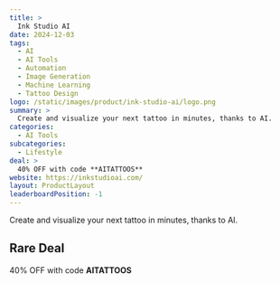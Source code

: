 ```yaml
---
title: >
  Ink Studio AI
date: 2024-12-03
tags:
  - AI
  - AI Tools
  - Automation
  - Image Generation
  - Machine Learning
  - Tattoo Design
logo: /static/images/product/ink-studio-ai/logo.png
summary: >
  Create and visualize your next tattoo in minutes, thanks to AI.
categories:
  - AI Tools
subcategories:
  - Lifestyle
deal: >
  40% OFF with code **AITATTOOS**
website: https://inkstudioai.com/
layout: ProductLayout
leaderboardPosition: -1
---
```

Create and visualize your next tattoo in minutes, thanks to AI.

## Rare Deal

40% OFF with code **AITATTOOS**
